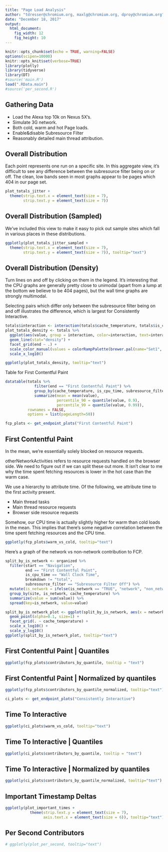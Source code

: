 ```yaml
---
title: "Page Load Analysis"
author: "tdresser@chromium.org, maxlg@chromium.org, dproy@chromium.org"
date: "December 18, 2017"
output: 
  html_document:
    fig_width: 12
    fig_height: 10
---
```


```r
knitr::opts_chunk$set(echo = TRUE, warning=FALSE)
options(scipen=10000)
knitr::opts_knit$set(verbose=TRUE)
library(plotly)
library(tidyverse)
library(DT)
#source('main.R')
load(".RData.main")
#source('per_second.R')
```

## Gathering Data
* Load the Alexa top 10k on Nexus 5X's.
* Simulate 3G network.
* Both cold, warm and hot Page loads.
* Enable&disable Subresource Filter
* Reasonably detailed main thread attribution.

## Overall Distribution

Each point represents one run on a specific site. In this aggregate view, it's difficult to see any difference between the subresource filter being on or off. The clean, low bands seen in most graphs appear to be pages which 404 in our page set.

```r

plot_totals_jitter +
  theme(strip.text.x = element_text(size = 7),
        strip.text.y = element_text(size = 7))
```

## Overall Distribution (Sampled)
We've included this view to make it easy to pick out sample sites which fall in various places in these distributions.

```r
ggplotly(plot_totals_jitter_sampled +
  theme(strip.text.x = element_text(size = 7),
        strip.text.y = element_text(size = 7)), tooltip="text")
```

## Overall Distribution (Density)

Turn lines on and off by clicking on them in the legend. It's interesting that the CPU graphs are generally pretty close to unimodal (apart from a lump at the bottom we believe to be 404 pages), but the wall time graphs are strongly multimodal.

Selecting pairs which differ only between the subresource filter being on and off illustrates the difference, which is largest for Consistently Interactive.

```r
totals$interaction <- interaction(totals$cache_temperature, totals$is_cpu_time, totals$subresource_filter)
plot_totals_density <- totals %>%
  ggplot(aes(value, group = interaction, color=interaction, text=interaction)) +
  geom_line(stat="density") +
  facet_grid(end ~ .) +
  scale_color_manual(values = colorRampPalette(brewer.pal(name="Set1", n = 8))(14)) +
  scale_x_log10()

ggplotly(plot_totals_density, tooltip="text")
```

Table for First Contentful Paint

```r
datatable(totals %>% 
             filter(end == "First Contentful Paint") %>% 
             group_by(cache_temperature, is_cpu_time, subresource_filter) %>% 
             summarize(mean = mean(value), 
                       percentile_90 = quantile(value, 0.9),
                       percentile_99 = quantile(value, 0.99)),
          rownames = FALSE,
          options = list(pageLength=50))
```

```r
fcp_plots <- get_endpoint_plots("First Contentful Paint")
```

## First Contentful Paint

In the mean, we're essentially solely blocked on resource requests.

otherNetworkActivities refers to resource requests handled on the browser side. We need to figure out if we can split these out more.
It isn't clear to me why the time spent fetching resources is lower in the hot case than the warm case.

We use a hierarchy to attribute time. Of the following, we attribute time to the first activity present.

* Main thread tasks
* Main thread resource requests
* Browser side resource requests

Somehow, our CPU time is actually slightly higher for warm than cold loads in the mean. This implies that there's some negative correlation between the time spent fetching resources and the CPU time.

```r
ggplotly(fcp_plots$warm_vs_cold, tooltip="text")
```

Here's a graph of the network vs non-network contribution to FCP.

```r
split_by_is_network <- organized %>% 
  filter(start == "Navigation", 
         end == "First Contentful Paint", 
         is_cpu_time == "Wall Clock Time", 
         breakdown != "total", 
         subresource_filter == "Subresource Filter Off") %>%
  mutate(is_network = ifelse(is_network == "TRUE", "network", "non_network")) %>%
  group_by(site, is_network, cache_temperature) %>% 
  summarize(value = sum(value)) %>%
  spread(key=is_network, value=value)

split_by_is_network_plot <- ggplot(split_by_is_network, aes(x = network, y = non_network, text=site)) +
  geom_point(alpha=0.1, size=1) +
  facet_grid(. ~ cache_temperature) +
  scale_x_log10() +
  scale_y_log10()
ggplotly(split_by_is_network_plot, tooltip="text")
```


## First Contentful Paint | Quantiles
```r
ggplotly(fcp_plots$contributors_by_quantile, tooltip = "text")
```

## First Contentful Paint | Normalized by quantiles
```r
ggplotly(fcp_plots$contributors_by_quantile_normalized, tooltip="text")
```


```r
ci_plots <- get_endpoint_plots("Consistently Interactive")
```

## Time To Interactive

```r
ggplotly(ci_plots$warm_vs_cold, tooltip="text")
```

## Time To Interactive | Quantiles
```r
ggplotly(ci_plots$contributors_by_quantile, tooltip = "text")
```

## Time To Interactive | Normalized by quantiles
```r
ggplotly(ci_plots$contributors_by_quantile_normalized, tooltip="text")
```

## Important Timestamp Deltas
```r
ggplotly(plot_important_times + 
           theme(strip.text.y = element_text(size = 7),
                 axis.text.x = element_text(size = 6)), tooltip="text") 
```

## Per Second Contributors
```r
# ggplotly(plot_per_second, tooltip="text")
```

